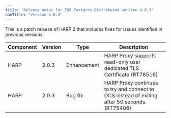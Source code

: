 ```yaml
---
title: "Release notes for EDB Postgres Distributed version 4.0.3"
navTitle: "Version 4.0.3"
---
```


This is a patch release of HARP 2 that includes fixes for issues identified
in previous versions.

| Component | Version |    Type     |                                          Description                                          |
| --------- | ------- | ----------- | --------------------------------------------------------------------------------------------- |
| HARP      | 2.0.3   | Enhancement | HARP Proxy supports read-only user dedicated TLS Certificate (RT78516)                        |
| HARP      | 2.0.3   | Bug fix     | HARP Proxy continues to try and connect to DCS instead of exiting after 50 seconds. (RT75406) |
